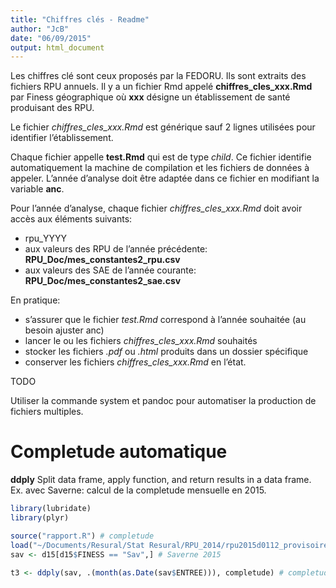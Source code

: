 ```yaml
---
title: "Chiffres clés - Readme"
author: "JcB"
date: "06/09/2015"
output: html_document
---
```


Les chiffres clé sont ceux proposés par la FEDORU. Ils sont extraits des fichiers RPU annuels. Il y a un fichier Rmd appelé __chiffres_cles_xxx.Rmd__ par Finess géographique où __xxx__ désigne un établissement de santé produisant des RPU.

Le fichier _chiffres_cles_xxx.Rmd_ est générique sauf 2 lignes utilisées pour identifier l'établissement.

Chaque fichier appelle __test.Rmd__ qui est de type _child_. Ce fichier identifie automatiquement la machine de compilation et les fichiers de données à appeler. L'année d'analyse doit être adaptée dans ce fichier en modifiant la variable __anc__.

Pour l'année d'analyse, chaque fichier _chiffres_cles_xxx.Rmd_ doit avoir accès aux éléments suivants:

- rpu_YYYY
- aux valeurs des RPU de l'année précédente: __RPU_Doc/mes_constantes2_rpu.csv__
- aux valeurs des SAE de l'année courante: __RPU_Doc/mes_constantes2_sae.csv__

En pratique:

- s'assurer que le fichier _test.Rmd_ correspond à l'année souhaitée (au besoin ajuster anc)
- lancer le ou les fichiers _chiffres_cles_xxx.Rmd_ souhaités
- stocker les fichiers _.pdf_ ou _.html_ produits dans un dossier spécifique
- conserver les fichiers _chiffres_cles_xxx.Rmd_ en l'état.

TODO

Utiliser la commande system et pandoc pour automatiser la production de fichiers multiples.

Completude automatique
======================

__ddply__ Split data frame, apply function, and return results in a data frame. Ex. avec Saverne: calcul de la completude mensuelle en 2015.

```r
library(lubridate)
library(plyr)

source("rapport.R") # completude
load("~/Documents/Resural/Stat Resural/RPU_2014/rpu2015d0112_provisoire.Rda")
sav <- d15[d15$FINESS == "Sav",] # Saverne 2015

t3 <- ddply(sav, .(month(as.Date(sav$ENTREE))), completude) # completude par mois

```

